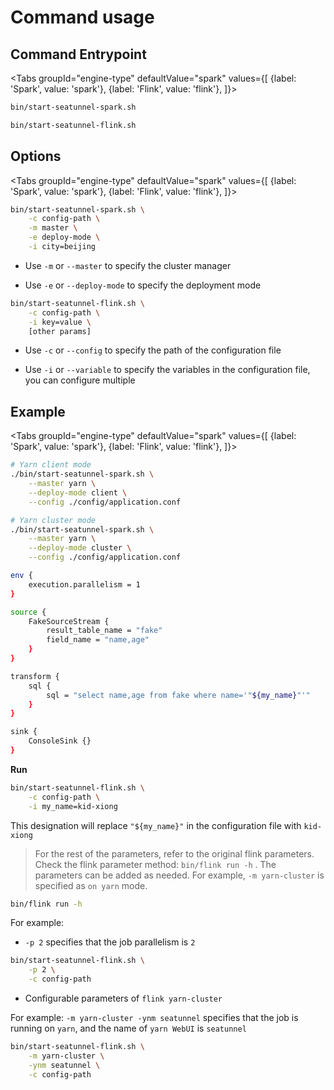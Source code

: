 
# Command usage

## Command Entrypoint

<Tabs
    groupId="engine-type"
    defaultValue="spark"
    values={[
        {label: 'Spark', value: 'spark'},
        {label: 'Flink', value: 'flink'},
    ]}>
<TabItem value="spark">

```bash
bin/start-seatunnel-spark.sh
```

</TabItem>
<TabItem value="flink">

```bash
bin/start-seatunnel-flink.sh  
```

</TabItem>
</Tabs>


## Options

<Tabs
    groupId="engine-type"
    defaultValue="spark"
    values={[
        {label: 'Spark', value: 'spark'},
        {label: 'Flink', value: 'flink'},
    ]}>
<TabItem value="spark">

```bash
bin/start-seatunnel-spark.sh \
    -c config-path \
    -m master \
    -e deploy-mode \
    -i city=beijing
```

- Use `-m` or `--master` to specify the cluster manager

- Use `-e` or `--deploy-mode` to specify the deployment mode

</TabItem>
<TabItem value="flink">

```bash
bin/start-seatunnel-flink.sh \
    -c config-path \
    -i key=value \
    [other params]
```

</TabItem>
</Tabs>

- Use `-c` or `--config` to specify the path of the configuration file

- Use `-i` or `--variable` to specify the variables in the configuration file, you can configure multiple

## Example

<Tabs
    groupId="engine-type"
    defaultValue="spark"
    values={[
        {label: 'Spark', value: 'spark'},
        {label: 'Flink', value: 'flink'},
    ]}>
<TabItem value="spark">

```bash
# Yarn client mode
./bin/start-seatunnel-spark.sh \
    --master yarn \
    --deploy-mode client \
    --config ./config/application.conf

# Yarn cluster mode
./bin/start-seatunnel-spark.sh \
    --master yarn \
    --deploy-mode cluster \
    --config ./config/application.conf
```

</TabItem>
<TabItem value="flink">

```bash
env {
    execution.parallelism = 1
}

source {
    FakeSourceStream {
        result_table_name = "fake"
        field_name = "name,age"
    }
}

transform {
    sql {
        sql = "select name,age from fake where name='"${my_name}"'"
    }
}

sink {
    ConsoleSink {}
}
```

**Run**

```bash
bin/start-seatunnel-flink.sh \
    -c config-path \
    -i my_name=kid-xiong
```

This designation will replace `"${my_name}"` in the configuration file with `kid-xiong`

> For the rest of the parameters, refer to the original flink parameters. Check the flink parameter method: `bin/flink run -h` . The parameters can be added as needed. For example, `-m yarn-cluster` is specified as `on yarn` mode.

```bash
bin/flink run -h
```

For example:

* `-p 2` specifies that the job parallelism is `2`

```bash
bin/start-seatunnel-flink.sh \
    -p 2 \
    -c config-path
```

* Configurable parameters of `flink yarn-cluster`

For example: `-m yarn-cluster -ynm seatunnel` specifies that the job is running on `yarn`, and the name of `yarn WebUI` is `seatunnel`

```bash
bin/start-seatunnel-flink.sh \
    -m yarn-cluster \
    -ynm seatunnel \
    -c config-path
```

</TabItem>
</Tabs>
